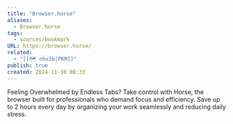 ```yaml
---
title: "Browser.horse"
aliases:
  - Browser.horse
tags:
  - sources/bookmark
URL: https://browser.horse/
related:
  - "[[🗺️ nhx3b|PKM]]"
publish: true
created: 2024-11-10 08:33
---
```




Feeling Overwhelmed by Endless Tabs?
Take control with Horse, the browser built for professionals who demand focus and efficiency. Save up to 2 hours every day by organizing your work seamlessly and reducing daily stress.